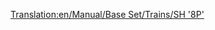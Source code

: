 [[Translation:en/Manual/Base Set/Trains/SH '8P']]
{{en/Manual/Base Set/Trains/Trains|Cost=£25,781 ($51.562)
|Speed=144 kph (90 mph)
|Weight=170 t
|Power=1,600 hp (1.193 kW)
|Annual=£2,132 ($4.264)
|Designed=1954
|Lifespan=23
|Capacity=N/A
|Description=The fastest, most powerful (and most expensive) steam locomotive in TTD Temperate.  Steam nostalgics may be reluctant to upgrade from this...
|Real-life=Oddly, this locomotive is based off the one-off [https://www.wikipedia.org/wiki/BR Standard Class 8 British Railways Standard Class 8 "Duke of Gloucester"].
}}